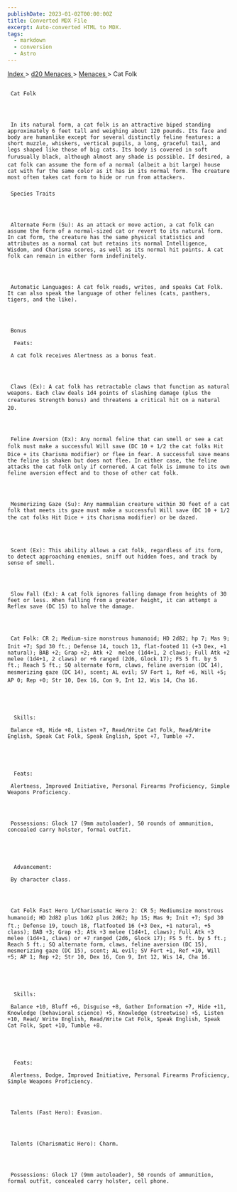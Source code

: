 ```yaml
---
publishDate: 2023-01-02T00:00:00Z
title: Converted MDX File
excerpt: Auto-converted HTML to MDX.
tags:
  - markdown
  - conversion
  - Astro
---
```







[
      Index
     ](-index)
     >
     [
      d20 Menaces
     ](menaces-d20-index)
     >
     [
      Menaces
     ](menaces-d20-menaces-index)
     > Cat Folk
    





## 
     Cat Folk
    



     In its natural form, a cat folk is an attractive biped standing approximately 6 feet tall and weighing about 120 pounds. Its face and body are humanlike except for several distinctly feline features: a short muzzle, whiskers, vertical pupils, a long, graceful tail, and legs shaped like those of big cats. Its body is covered in soft furusually black, although almost any shade is possible. If desired, a cat folk can assume the form of a normal (albeit a bit large) house cat with fur the same color as it has in its normal form. The creature most often takes cat form to hide or run from attackers.
    


### 
     Species Traits
    



     Alternate Form (Su): As an attack or move action, a cat folk can assume the form of a normal-sized cat or revert to its natural form. In cat form, the creature has the same physical statistics and attributes as a normal cat but retains its normal Intelligence, Wisdom, and Charisma scores, as well as its normal hit points. A cat folk can remain in either form indefinitely.
    



     Automatic Languages: A cat folk reads, writes, and speaks Cat Folk. It can also speak the language of other felines (cats, panthers, tigers, and the like).
    



     Bonus
     
      Feats:
     
     A cat folk receives Alertness as a bonus feat.
    



     Claws (Ex): A cat folk has retractable claws that function as natural weapons. Each claw deals 1d4 points of slashing damage (plus the creatures Strength bonus) and threatens a critical hit on a natural 20.
    



     Feline Aversion (Ex): Any normal feline that can smell or see a cat folk must make a successful Will save (DC 10 + 1/2 the cat folks Hit Dice + its Charisma modifier) or flee in fear. A successful save means the feline is shaken but does not flee. In either case, the feline attacks the cat folk only if cornered. A cat folk is immune to its own feline aversion effect and to those of other cat folk.
    



     Mesmerizing Gaze (Su): Any mammalian creature within 30 feet of a cat folk that meets its gaze must make a successful Will save (DC 10 + 1/2 the cat folks Hit Dice + its Charisma modifier) or be dazed.
    



     Scent (Ex): This ability allows a cat folk, regardless of its form, to detect approaching enemies, sniff out hidden foes, and track by sense of smell.
    



     Slow Fall (Ex): A cat folk ignores falling damage from heights of 30 feet or less. When falling from a greater height, it can attempt a Reflex save (DC 15) to halve the damage.
    



     Cat Folk: CR 2; Medium-size monstrous humanoid; HD 2d82; hp 7; Mas 9; Init +7; Spd 30 ft.; Defense 14, touch 13, flat-footed 11 (+3 Dex, +1 natural); BAB +2; Grap +2; Atk +2  melee (1d4+1, 2 claws); Full Atk +2 melee (1d4+1, 2 claws) or +6 ranged (2d6, Glock 17); FS 5 ft. by 5 ft.; Reach 5 ft.; SQ alternate form, claws, feline aversion (DC 14), mesmerizing gaze (DC 14), scent; AL evil; SV Fort 1, Ref +6, Will +5; AP 0; Rep +0; Str 10, Dex 16, Con 9, Int 12, Wis 14, Cha 16.
    




      Skills:
     
     Balance +8, Hide +8, Listen +7, Read/Write Cat Folk, Read/Write English, Speak Cat Folk, Speak English, Spot +7, Tumble +7.
    




      Feats:
     
     Alertness, Improved Initiative, Personal Firearms Proficiency, Simple Weapons Proficiency.
    



     Possessions: Glock 17 (9mm autoloader), 50 rounds of ammunition, concealed carry holster, formal outfit.
    




      Advancement:
     
     By character class.
    



     Cat Folk Fast Hero 1/Charismatic Hero 2: CR 5; Mediumsize monstrous humanoid; HD 2d82 plus 1d62 plus 2d62; hp 15; Mas 9; Init +7; Spd 30 ft.; Defense 19, touch 18, flatfooted 16 (+3 Dex, +1 natural, +5 class); BAB +3; Grap +3; Atk +3 melee (1d4+1, claws); Full Atk +3 melee (1d4+1, claws) or +7 ranged (2d6, Glock 17); FS 5 ft. by 5 ft.; Reach 5 ft.; SQ alternate form, claws, feline aversion (DC 15), mesmerizing gaze (DC 15), scent; AL evil; SV Fort +1, Ref +10, Will +5; AP 1; Rep +2; Str 10, Dex 16, Con 9, Int 12, Wis 14, Cha 16.
    




      Skills:
     
     Balance +10, Bluff +6, Disguise +8, Gather Information +7, Hide +11, Knowledge (behavioral science) +5, Knowledge (streetwise) +5, Listen +10, Read/ Write English, Read/Write Cat Folk, Speak English, Speak Cat Folk, Spot +10, Tumble +8.
    




      Feats:
     
     Alertness, Dodge, Improved Initiative, Personal Firearms Proficiency, Simple Weapons Proficiency.
    



     Talents (Fast Hero): Evasion.
    



     Talents (Charismatic Hero): Charm.
    



     Possessions: Glock 17 (9mm autoloader), 50 rounds of ammunition, formal outfit, concealed carry holster, cell phone.
    




